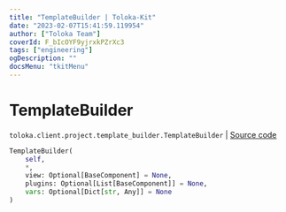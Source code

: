 ```yaml
---
title: "TemplateBuilder | Toloka-Kit"
date: "2023-02-07T15:41:59.119954"
author: ["Toloka Team"]
coverId: F_bIcOYF9yjrxkPZrXc3
tags: ["engineering"]
ogDescription: ""
docsMenu: "tkitMenu"
---
```


# TemplateBuilder
`toloka.client.project.template_builder.TemplateBuilder` | [Source code](https://github.com/Toloka/toloka-kit/blob/v1.1.3/src/client/project/template_builder/__init__.py#L222)

```python
TemplateBuilder(
    self,
    *,
    view: Optional[BaseComponent] = None,
    plugins: Optional[List[BaseComponent]] = None,
    vars: Optional[Dict[str, Any]] = None
)
```